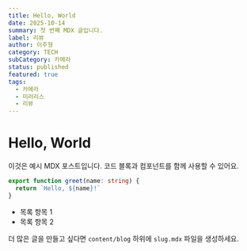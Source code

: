 ```yaml
---
title: Hello, World
date: 2025-10-14
summary: 첫 번째 MDX 글입니다.
label: 리뷰
author: 이주형
category: TECH
subCategory: 카메라
status: published
featured: true
tags:
  - 카메라
  - 미러리스
  - 리뷰
---
```


# Hello, World

이것은 예시 MDX 포스트입니다. 코드 블록과 컴포넌트를 함께 사용할 수 있어요.

```ts
export function greet(name: string) {
  return `Hello, ${name}!`
}
```

- 목록 항목 1
- 목록 항목 2

더 많은 글을 만들고 싶다면 `content/blog` 하위에 `slug.mdx` 파일을 생성하세요.
